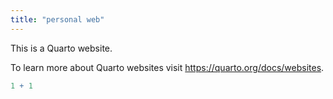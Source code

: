 ```yaml
---
title: "personal web"
---
```


This is a Quarto website.

To learn more about Quarto websites visit <https://quarto.org/docs/websites>.

```r
1 + 1
```
